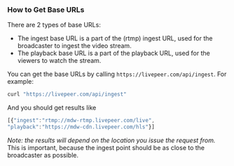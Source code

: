 
<DocsLayout>

### How to Get Base URLs

There are 2 types of base URLs:
* The ingest base URL is a part of the (rtmp) ingest URL, used for the broadcaster to ingest the video stream. 
* The playback base URL is a part of the playback URL, used for the viewers to watch the stream.

You can get the base URLs by calling `https://livepeer.com/api/ingest`.  For example:
```bash
curl "https://livepeer.com/api/ingest"
```

And you should get results like

```jsx
[{"ingest":"rtmp://mdw-rtmp.livepeer.com/live",
"playback":"https://mdw-cdn.livepeer.com/hls"}]
```

*Note: the results will depend on the location you issue the request from.* This is important, because the ingest point should be as close to the broadcaster as possible.
</DocsLayout>
